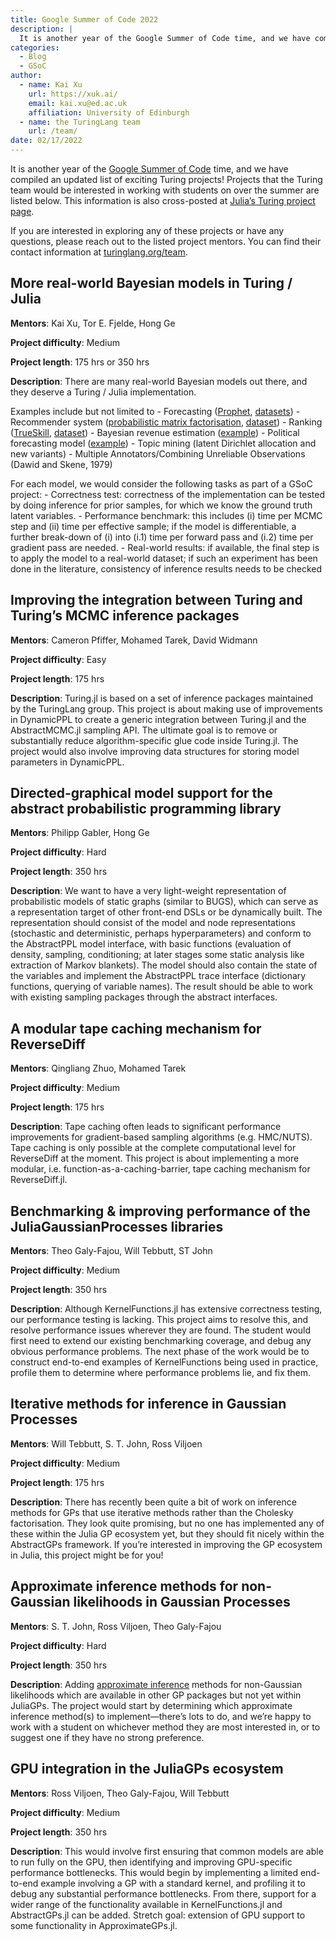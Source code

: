 ---
title: Google Summer of Code 2022
description: |
  It is another year of the Google Summer of Code time, and we have compiled an updated list of exciting Turing projects! Projects that the Turing team would be interested in working with students on over the summer are listed below. This information is also cross-posted at Julia's Turing project page.
categories:
  - Blog
  - GSoC
author:
  - name: Kai Xu
    url: https://xuk.ai/
    email: kai.xu@ed.ac.uk
    affiliation: University of Edinburgh
  - name: the TuringLang team
    url: /team/
date: 02/17/2022
---

It is another year of the [Google Summer of Code](https://summerofcode.withgoogle.com/) time, and we have compiled an updated list of exciting Turing projects!
Projects that the Turing team would be interested in working with students on over the summer are listed below.
This information is also cross-posted at [Julia's Turing project page](https://julialang.org/jsoc/gsoc/turing/).

If you are interested in exploring any of these projects or have any questions, please reach out to the listed project mentors. 
You can find their contact information at [turinglang.org/team](https://turinglang.org/stable/team).

## More real-world Bayesian models in Turing / Julia

**Mentors**: Kai Xu, Tor E. Fjelde, Hong Ge

**Project difficulty**: Medium

**Project length**: 175 hrs or 350 hrs

**Description**: 
There are many real-world Bayesian models out there, 
and they deserve a Turing / Julia implementation.

Examples include but not limited to 
- Forecasting ([Prophet](https://facebook.github.io/prophet/), [datasets](https://github.com/facebook/prophet/tree/main/examples))
- Recommender system ([probabilistic matrix factorisation](http://www.cs.utoronto.ca/~amnih/papers/pmf.pdf), [dataset](https://grouplens.org/datasets/movielens/))
- Ranking ([TrueSkill](https://en.wikipedia.org/wiki/TrueSkill), [dataset](https://github.com/dotnet/mbmlbook/tree/main/src/3.%20Meeting%20Your%20Match/Data))
- Bayesian revenue estimation ([example](https://www.smartly.io/blog/tutorial-how-we-productized-bayesian-revenue-estimation-with-stan))
- Political forecasting model ([example](https://github.com/sjwild/Canandian_Election_2021))
- Topic mining (latent Dirichlet allocation and new variants)
- Multiple Annotators/Combining Unreliable Observations (Dawid and Skene, 1979)

For each model, we would consider the following tasks as part of a GSoC project:
- Correctness test: correctness of the implementation can be tested by doing inference for prior samples, for which we know the ground truth latent variables.
- Performance benchmark: this includes (i) time per MCMC step and (ii) time per effective sample; if the model is differentiable, a further break-down of (i) into (i.1) time per forward pass and (i.2) time per gradient pass are needed.
- Real-world results: if available, the final step is to apply the model to a real-world dataset; if such an experiment has been done in the literature, consistency of inference results needs to be checked

## Improving the integration between Turing and Turing's MCMC inference packages

**Mentors**: Cameron Pfiffer, Mohamed Tarek, David Widmann

**Project difficulty**: Easy

**Project length**: 175 hrs

**Description**: 
Turing.jl is based on a set of inference packages maintained by the TuringLang group.
This project is about making use of improvements in DynamicPPL to create a generic integration between Turing.jl and the AbstractMCMC.jl sampling API. The ultimate goal is to remove or substantially reduce algorithm-specific glue code inside Turing.jl. The project would also involve improving data structures for storing model parameters in DynamicPPL.

## Directed-graphical model support for the abstract probabilistic programming library

**Mentors**: Philipp Gabler, Hong Ge

**Project difficulty**: Hard

**Project length**: 350 hrs

**Description**: 
We want to have a very light-weight representation of probabilistic models of static graphs (similar to BUGS), which can serve as a representation target of other front-end DSLs or be dynamically built. The representation should consist of the model and node representations (stochastic and deterministic, perhaps hyperparameters) and conform to the AbstractPPL model interface, with basic functions (evaluation of density, sampling, conditioning; at later stages some static analysis like extraction of Markov blankets). The model should also contain the state of the variables and implement the AbstractPPL trace interface (dictionary functions, querying of variable names). The result should be able to work with existing sampling packages through the abstract interfaces.

## A modular tape caching mechanism for ReverseDiff

**Mentors**: Qingliang Zhuo, Mohamed Tarek

**Project difficulty**: Medium

**Project length**: 175 hrs

**Description**: 
Tape caching often leads to significant performance improvements for gradient-based sampling algorithms (e.g. HMC/NUTS). Tape caching is only possible at the complete computational level for ReverseDiff at the moment. This project is about implementing a more modular, i.e. function-as-a-caching-barrier, tape caching mechanism for ReverseDiff.jl.

## Benchmarking & improving performance of the JuliaGaussianProcesses libraries

**Mentors**: Theo Galy-Fajou, Will Tebbutt, ST John

**Project difficulty**: Medium

**Project length**: 350 hrs

**Description**: 
Although KernelFunctions.jl has extensive correctness testing, our performance testing is lacking. This project aims to resolve this, and resolve performance issues wherever they are found. The student would first need to extend our existing benchmarking coverage, and debug any obvious performance problems. The next phase of the work would be to construct end-to-end examples of KernelFunctions being used in practice, profile them to determine where performance problems lie, and fix them.

## Iterative methods for inference in Gaussian Processes

**Mentors**: Will Tebbutt, S. T. John, Ross Viljoen

**Project difficulty**: Medium

**Project length**: 175 hrs

**Description**: 
There has recently been quite a bit of work on inference methods for GPs that use iterative methods rather than the Cholesky factorisation. They look quite promising, but no one has implemented any of these within the Julia GP ecosystem yet, but they should fit nicely within the AbstractGPs framework. If you're interested in improving the GP ecosystem in Julia, this project might be for you!

## Approximate inference methods for non-Gaussian likelihoods in Gaussian Processes

**Mentors**: S. T. John, Ross Viljoen, Theo Galy-Fajou

**Project difficulty**: Hard

**Project length**: 350 hrs

**Description**:
Adding [approximate inference](https://github.com/JuliaGaussianProcesses/JuliaGaussianProcesses.github.io/discussions/5#discussioncomment-1627101) methods for non-Gaussian likelihoods which are available in other GP packages but not yet within JuliaGPs. The project would start by determining which approximate inference method(s) to implement---there's lots to do, and we're happy to work with a student on whichever method they are most interested in, or to suggest one if they have no strong preference.

## GPU integration in the JuliaGPs ecosystem

**Mentors**: Ross Viljoen, Theo Galy-Fajou, Will Tebbutt

**Project difficulty**: Medium

**Project length**: 350 hrs

**Description**: 
This would involve first ensuring that common models are able to run fully on the GPU, then identifying and improving GPU-specific performance bottlenecks. This would begin by implementing a limited end-to-end example involving a GP with a standard kernel, and profiling it to debug any substantial performance bottlenecks. From there, support for a wider range of the functionality available in KernelFunctions.jl and AbstractGPs.jl can be added. Stretch goal: extension of GPU support to some functionality in ApproximateGPs.jl.